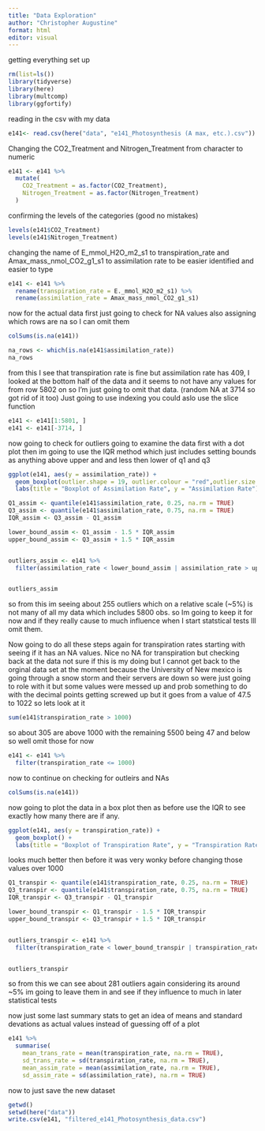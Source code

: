 ```yaml
---
title: "Data Exploration"
author: "Christopher Augustine"
format: html
editor: visual
---
```


getting everything set up 
```r
rm(list=ls())
library(tidyverse)
library(here)
library(multcomp) 
library(ggfortify)
```

reading in the csv with my data 
```r
e141<- read.csv(here("data", "e141_Photosynthesis (A max, etc.).csv"))
```

Changing the CO2_Treatment and Nitrogen_Treatment from character to numeric 
```r
e141 <- e141 %>%
  mutate(
    CO2_Treatment = as.factor(CO2_Treatment),
    Nitrogen_Treatment = as.factor(Nitrogen_Treatment)
  )

```

confirming the levels of the categories (good no mistakes)
```r
levels(e141$CO2_Treatment)
levels(e141$Nitrogen_Treatment)
```

changing the name of E_mmol_H2O_m2_s1 to transpiration_rate and Amax_mass_nmol_CO2_g1_s1 to assimilation rate to be easier identified and easier to type 
```r
e141 <- e141 %>%
  rename(transpiration_rate = E._mmol_H2O_m2_s1) %>% 
  rename(assimilation_rate = Amax_mass_nmol_CO2_g1_s1)

```

now for the actual data first just going to check for NA values also assigning which rows are na so I can omit them 
```r
colSums(is.na(e141))
```

```r
na_rows <- which(is.na(e141$assimilation_rate))
na_rows
```
from this I see that transpiration rate is fine but assimilation rate has 409, I looked at the bottom half of the data and it seems to not have any values for from row 5802 on so I'm just going to omit that data. (random NA at 3714 so got rid of it too) Just going to use indexing you could aslo use the slice function 
```r
e141 <- e141[1:5801, ]
e141 <- e141[-3714, ]
```

now going to check for outliers going to examine the data first with a dot plot then im going to use the IQR method which just includes setting bounds as anything above upper and and less then lower of q1 and q3

```r
ggplot(e141, aes(y = assimilation_rate)) +
  geom_boxplot(outlier.shape = 19, outlier.colour = "red",outlier.size = 3) +    
  labs(title = "Boxplot of Assimilation Rate", y = "Assimilation Rate")

```
```r
Q1_assim <- quantile(e141$assimilation_rate, 0.25, na.rm = TRUE)
Q3_assim <- quantile(e141$assimilation_rate, 0.75, na.rm = TRUE)
IQR_assim <- Q3_assim - Q1_assim

lower_bound_assim <- Q1_assim - 1.5 * IQR_assim
upper_bound_assim <- Q3_assim + 1.5 * IQR_assim


outliers_assim <- e141 %>%
  filter(assimilation_rate < lower_bound_assim | assimilation_rate > upper_bound_assim)


outliers_assim
```

so from this im seeing about 255 outliers which on a relative scale (~5%) is not many of all my data which includes 5800 obs. so Im going to keep it for now and if they really cause to much influence when I start statstical tests Ill omit them. 

Now going to do all these steps again for transpiration rates starting with seeing if it has an NA values. Nice no NA for transpiration but checking back at the data not sure if this is my doing but I cannot get back to the orginal data set at the moment because the University of New mexico is going through a snow storm and their servers are down so were just going to role with it but some values were messed up and prob something to do with the decimal points getting screwed up but it goes from a value of 47.5 to 1022 so lets look at it 
```r
sum(e141$transpiration_rate > 1000)
```
so about 305 are above 1000 with the remaining 5500 being 47 and below so well omit those for now 
```r
e141 <- e141 %>% 
  filter(transpiration_rate <= 1000)
```

now to continue on checking for outleirs and NAs
```r
colSums(is.na(e141))
```
now going to plot the data in a box plot then as before use the IQR to see exactly how many there are if any. 
```r
ggplot(e141, aes(y = transpiration_rate)) +
  geom_boxplot() +
  labs(title = "Boxplot of Transpiration Rate", y = "Transpiration Rate")

```
looks much better then before it was very wonky before changing those values over 1000
```r
Q1_transpir <- quantile(e141$transpiration_rate, 0.25, na.rm = TRUE)
Q3_transpir <- quantile(e141$transpiration_rate, 0.75, na.rm = TRUE)
IQR_transpir <- Q3_transpir - Q1_transpir

lower_bound_transpir <- Q1_transpir - 1.5 * IQR_transpir
upper_bound_transpir <- Q3_transpir + 1.5 * IQR_transpir


outliers_transpir <- e141 %>%
  filter(transpiration_rate < lower_bound_transpir | transpiration_rate > upper_bound_transpir)


outliers_transpir
```
so from this we can see about 281 outliers again considering its around ~5% im going to leave them in and see if they influence to much in later statistical tests 

now just some last summary stats to get an idea of means and standard devations as actual values instead of guessing off of a plot 
```r
e141 %>%
  summarise(
    mean_trans_rate = mean(transpiration_rate, na.rm = TRUE),
    sd_trans_rate = sd(transpiration_rate, na.rm = TRUE),
    mean_assim_rate = mean(assimilation_rate, na.rm = TRUE),
    sd_assim_rate = sd(assimilation_rate), na.rm = TRUE)
```
now to just save the new dataset
```r
getwd()
setwd(here("data"))
write.csv(e141, "filtered_e141_Photosynthesis_data.csv")
```


